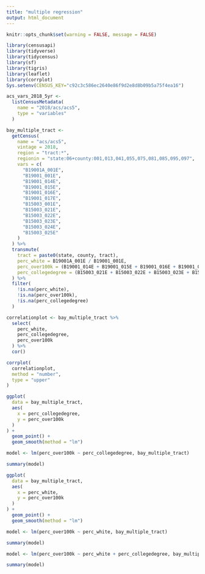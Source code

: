 ```yaml
---
title: "multiple regression"
output: html_document
---
```

```r
knitr::opts_chunk$set(warning = FALSE, message = FALSE)
```
```r
library(censusapi)
library(tidyverse)
library(tidycensus)
library(sf)
library(tigris)
library(leaflet)
library(corrplot)
Sys.setenv(CENSUS_KEY="c92c3c586ec2640e86f9d2e8d8b09b5a75f4ea16")

acs_vars_2018_5yr <-
  listCensusMetadata(
    name = "2018/acs/acs5",
    type = "variables"
  )
```
```r
bay_multiple_tract <- 
  getCensus(
    name = "acs/acs5",
    vintage = 2018,
    region = "tract:*",
    regionin = "state:06+county:001,013,041,055,075,081,085,095,097",
    vars = c(
      "B19001A_001E",
      "B19001_001E",
      "B19001_014E",
      "B19001_015E",
      "B19001_016E",
      "B19001_017E",
      "B15003_001E",
      "B15003_021E",
      "B15003_022E",
      "B15003_023E",
      "B15003_024E",
      "B15003_025E"
    )
  ) %>% 
  transmute(
    tract = paste0(state, county, tract),
    perc_white = B19001A_001E / B19001_001E,
    perc_over100k = (B19001_014E + B19001_015E + B19001_016E + B19001_017E) / B19001_001E,
    perc_collegedegree = (B15003_021E + B15003_022E + B15003_023E + B15003_024E +B15003_025E) / B15003_001E
  ) %>% 
  filter(
    !is.na(perc_white), 
    !is.na(perc_over100k),
    !is.na(perc_collegedegree)
  )
```
```r
correlationplot <- bay_multiple_tract %>% 
  select(
    perc_white, 
    perc_collegedegree,
    perc_over100k
  ) %>% 
  cor()

corrplot(
  correlationplot, 
  method = "number",
  type = "upper"
)
```
```r
ggplot(
  data = bay_multiple_tract,
  aes(
    x = perc_collegedegree,
    y = perc_over100k
  )
) +
  geom_point() +
  geom_smooth(method = "lm")

model <- lm(perc_over100k ~ perc_collegedegree, bay_multiple_tract)

summary(model)

ggplot(
  data = bay_multiple_tract,
  aes(
    x = perc_white,
    y = perc_over100k
  )
) +
  geom_point() +
  geom_smooth(method = "lm")

model <- lm(perc_over100k ~ perc_white, bay_multiple_tract)

summary(model)
```
```r
model <- lm(perc_over100k ~ perc_white + perc_collegedegree, bay_multiple_tract)

summary(model)
```

